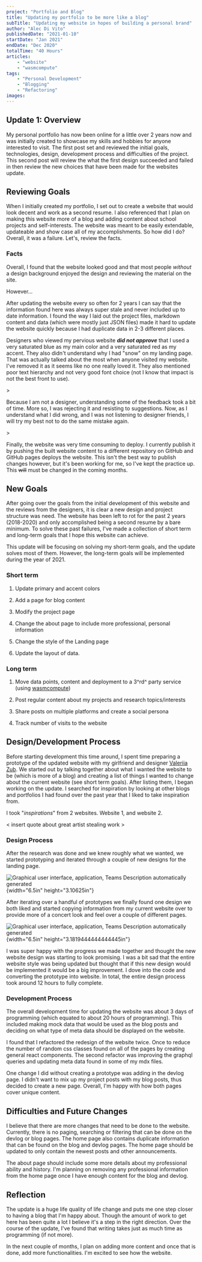 ```yaml
---
project: "Portfolio and Blog"
title: "Updating my portfolio to be more like a blog"
subTitle: "Updating my website in hopes of building a personal brand"
author: "Alec Di Vito"
publishedDate: "2021-01-10"
startDate: "Jan 2021"
endDate: "Dec 2020"
totalTime: "40 Hours"
articles:
    - "website"
    - "wasmcompute"
tags:
    - "Personal Development"
    - "Blogging"
    - "Refactoring"
images:
---
```


## Update 1: Overview

My personal portfolio has now been online for a little over 2 years now
and was initially created to showcase my skills and hobbies for anyone
interested to visit. The first post set and reviewed the initial goals,
technologies, design, development process and difficulties of the
project. This second post will review the what the first design
succeeded and failed in then review the new choices that have been made
for the websites update.

## Reviewing Goals

When I initially created my portfolio, I set out to create a website
that would look decent and work as a second resume. I also referenced
that I plan on making this website more of a blog and adding content
about school projects and self-interests. The website was meant to be
easily extendable, updateable and show case all of my accomplishments.
So how did I do? Overall, it was a failure. Let's, review the facts.

### Facts

Overall, I found that the website looked good and that most people
*without* a design background enjoyed the design and reviewing the
material on the site.

However...

After updating the website every so often for 2 years I can say that the
information found here was always super stale and never included up to
date information. I found the way I laid out the project files, markdown
content and data (which were mostly just JSON files) made it hard to
update the website quickly because I had duplicate data in 2-3 different
places.

Designers who viewed my pervious website ***did not approve*** that I
used a very saturated blue as my main color and a very saturated red as
my accent. They also didn't understand why I had "snow" on my landing
page. That was actually talked about the most when anyone visited my
website. I've removed it as it seems like no one really loved it. They
also mentioned poor text hierarchy and not very good font choice (not I
know that impact is not the best front to use).

\>

Because I am not a designer, understanding some of the feedback took a
bit of time. More so, I was rejecting it and resisting to suggestions.
Now, as I understand what I did wrong, and I was not listening to
designer friends, I will try my best not to do the same mistake again.

\>

Finally, the website was very time consuming to deploy. I currently
publish it by pushing the built website content to a different
repository on GitHub and GitHub pages deploys the website. This isn't
the best way to publish changes however, but it's been working for me,
so I've kept the practice up. This ~~will~~ must be changed in the
coming months.

## New Goals

After going over the goals from the initial development of this website
and the reviews from the designers, it is clear a new design and project
structure was need. The website has been left to rot for the past 2
years (2018-2020) and only accomplished being a second resume by a bare
minimum. To solve these past failures, I've made a collection of short
term and long-term goals that I hope this website can achieve.

This update will be focusing on solving my short-term goals, and the
update solves most of them. However, the long-term goals will be
implemented during the year of 2021.

### Short term

1.  Update primary and accent colors

2.  Add a page for blog content

3.  Modify the project page

4.  Change the about page to include more professional, personal
    information

5.  Change the style of the Landing page

6.  Update the layout of data.

### Long term

1.  Move data points, content and deployment to a 3^rd^ party service
    (using [wasmcompute](http://wasmcompute.com/))

2.  Post regular content about my projects and research topics/interests

3.  Share posts on multiple platforms and create a social persona

4.  Track number of visits to the website

## Design/Development Process

Before starting development this time around, I spent time preparing a
prototype of the updated website with my girlfriend and designer
[Valeriia](https://www.linkedin.com/in/val-z/)
[Zub](https://www.val-z.com/). We started out by talking together about
what I wanted the website to be (which is more of a blog) and creating a
list of things I wanted to change about the current website (see short
term goals). After listing them, I began working on the update. I
searched for inspiration by looking at other blogs and portfolios I had
found over the past year that I liked to take inspiration from.

I took "*inspirations*" from 2 websites. Website 1, and website 2.

\< insert quote about great artist stealing work \>

### Design Process

After the research was done and we knew roughly what we wanted, we
started prototyping and iterated through a couple of new designs for the
landing page.

![Graphical user interface, application, Teams Description automatically
generated](media/image1.png){width="6.5in" height="3.10625in"}

After iterating over a handful of prototypes we finally found one design
we both liked and started copying information from my current website
over to provide more of a concert look and feel over a couple of
different pages.

![Graphical user interface, application, Teams Description automatically
generated](media/image2.png){width="6.5in"
height="3.1819444444444445in"}

I was super happy with the progress we made together and thought the new
website design was starting to look promising. I was a bit sad that the
entire website style was being updated but thought that if this new
design would be implemented it would be a big improvement. I dove into
the code and converting the prototype into website. In total, the entire
design process took around 12 hours to fully complete.

### Development Process

The overall development time for updating the website was about 3 days
of programming (which equated to about 20 hours of programming). This
included making mock data that would be used as the blog posts and
deciding on what type of meta data should be displayed on the website.

I found that I refactored the redesign of the website twice. Once to
reduce the number of random css classes found on all of the pages by
creating general react components. The second refactor was improving the
graphql queries and updating meta data found in some of my mdx files.

One change I did without creating a prototype was adding in the devlog
page. I didn't want to mix up my project posts with my blog posts, thus
decided to create a new page. Overall, I'm happy with how both pages
cover unique content.

## Difficulties and Future Changes

I believe that there are more changes that need to be done to the
website. Currently, there is no paging, searching or filtering that can
be done on the devlog or blog pages. The home page also contains
duplicate information that can be found on the blog and devlog pages.
The home page should be updated to only contain the newest posts and
other announcements.

The about page should include some more details about my professional
ability and history. I'm planning on removing any professional
information from the home page once I have enough content for the blog
and devlog.

## Reflection

The update is a huge life quality of life change and puts me one step
closer to having a blog that I'm happy about. Though the amount of work
to get here has been quite a lot I believe it's a step in the right
direction. Over the course of the update, I've found that writing takes
just as much time as programming (if not more).

In the next couple of months, I plan on adding more content and once
that is done, add more functionalities. I'm excited to see how the
website.
